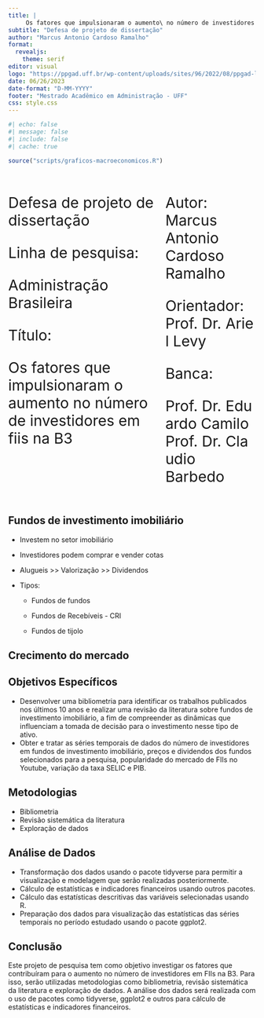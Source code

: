 ```yaml
---
title: |
     Os fatores que impulsionaram o aumento\ no número de investidores em fiis na B3
subtitle: "Defesa de projeto de dissertação"
author: "Marcus Antonio Cardoso Ramalho"
format:
  revealjs: 
    theme: serif
editor: visual
logo: "https://ppgad.uff.br/wp-content/uploads/sites/96/2022/08/ppgad-logo.jpg"
date: 06/26/2023
date-format: "D-MM-YYYY"
footer: "Mestrado Acadêmico em Administração - UFF"
css: style.css
---
```


```r
#| echo: false
#| message: false
#| include: false
#| cache: true

source("scripts/graficos-macroeconomicos.R")

```


## 

::: columns
::: {.column width="50%" style="font-size: 30px"}
Defesa de projeto de dissertação

Linha de pesquisa:

Administração Brasileira

Título:

Os fatores que impulsionaram o aumento no número de investidores em fiis na B3
:::

::: {.column width="50%" style="font-size: 30px"}
Autor: Marcus Antonio Cardoso Ramalho

Orientador: Prof. Dr. Ariel Levy

Banca:

Prof. Dr. Eduardo Camilo Prof. Dr. Claudio Barbedo
:::
:::

## Fundos de investimento imobiliário

-   Investem no setor imobiliário

-   Investidores podem comprar e vender cotas

-   Alugueis \>\> Valorização \>\> Dividendos

-   Tipos:



    -   Fundos de fundos

    -   Fundos de Recebíveis - CRI

    -   Fundos de tijolo



## Crecimento do mercado



## Objetivos Específicos

-   Desenvolver uma bibliometria para identificar os trabalhos publicados nos últimos 10 anos e realizar uma revisão da literatura sobre fundos de investimento imobiliário, a fim de compreender as dinâmicas que influenciam a tomada de decisão para o investimento nesse tipo de ativo.
-   Obter e tratar as séries temporais de dados do número de investidores em fundos de investimento imobiliário, preços e dividendos dos fundos selecionados para a pesquisa, popularidade do mercado de FIIs no Youtube, variação da taxa SELIC e PIB.

## Metodologias

-   Bibliometria
-   Revisão sistemática da literatura
-   Exploração de dados

## Análise de Dados

-   Transformação dos dados usando o pacote tidyverse para permitir a visualização e modelagem que serão realizadas posteriormente.
-   Cálculo de estatísticas e indicadores financeiros usando outros pacotes.
-   Cálculo das estatísticas descritivas das variáveis selecionadas usando R.
-   Preparação dos dados para visualização das estatísticas das séries temporais no período estudado usando o pacote ggplot2.

## Conclusão

Este projeto de pesquisa tem como objetivo investigar os fatores que contribuíram para o aumento no número de investidores em FIIs na B3. Para isso, serão utilizadas metodologias como bibliometria, revisão sistemática da literatura e exploração de dados. A análise dos dados será realizada com o uso de pacotes como tidyverse, ggplot2 e outros para cálculo de estatísticas e indicadores financeiros.
